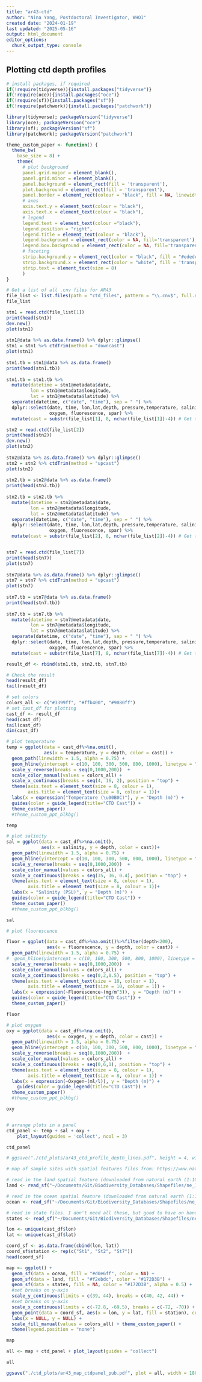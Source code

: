 ```yaml
---
title: "ar43-ctd"
author: "Nina Yang, Postdoctoral Investigator, WHOI"
created date: "2024-01-19"
last updated: "2025-05-16"
output: html_document
editor_options: 
  chunk_output_type: console
---
```


## Plotting ctd depth profiles

```r

# install packages, if required
if(!require(tidyverse)){install.packages("tidyverse")}
if(!require(oce)){install.packages("oce")}
if(!require(sf)){install.packages("sf")}
if(!require(patchwork)){install.packages("patchwork")}

```

```r
library(tidyverse); packageVersion("tidyverse")
library(oce); packageVersion("oce")
library(sf); packageVersion("sf")
library(patchwork); packageVersion("patchwork")

```

```r

theme_custom_paper <- function() {
  theme_bw(
    base_size = 8) + 
    theme(
      # plot background
      panel.grid.major = element_blank(),
      panel.grid.minor = element_blank(),
      panel.background = element_rect(fill = 'transparent'), 
      plot.background = element_rect(fill = 'transparent'),
      panel.border = element_rect(colour = "black", fill = NA, linewidth = 1),
      # axes
      axis.text.y = element_text(colour = "black"), 
      axis.text.x = element_text(colour = "black"), 
      # legend
      legend.text = element_text(colour ="black"), 
      legend.position = "right",
      legend.title = element_text(colour = "black"), 
      legend.background = element_rect(color = NA, fill='transparent'), 
      legend.box.background = element_rect(color = NA, fill='transparent'),
      # faceting
      strip.background.y = element_rect(color = "black", fill = "#ededed", linewidth = 1, linetype = "solid"), 
      strip.background.x = element_rect(color = "white", fill = 'transparent', linewidth = 1, linetype = "solid"),
      strip.text = element_text(size = 8)
      )
}

```

```r

# Get a list of all .cnv files for AR43
file_list <- list.files(path = "ctd_files", pattern = "\\.cnv$", full.names = TRUE)
file_list

stn1 = read.ctd(file_list[1])
print(head(stn1))
dev.new()
plot(stn1)
  
stn1@data %>% as.data.frame() %>% dplyr::glimpse()
stn1 = stn1 %>% ctdTrim(method = "downcast")
plot(stn1)
  
stn1.tb = stn1@data %>% as.data.frame()
print(head(stn1.tb))
           
stn1.tb = stn1.tb %>% 
  mutate(datetime = stn1@metadata$date, 
         lon = stn1@metadata$longitude,
         lat = stn1@metadata$latitude) %>%
  separate(datetime, c("date", "time"), sep = " ") %>%
  dplyr::select(date, time, lon,lat,depth, pressure,temperature, salinity,
                oxygen, fluorescence, spar) %>%
  mutate(cast = substr(file_list[1], 8, nchar(file_list[1])-4)) # Get the file name without path and extension as cast. This may have to be adjusted depending on the naming scheme of your cast data.

stn2 = read.ctd(file_list[2])
print(head(stn2))
dev.new()
plot(stn2)
  
stn2@data %>% as.data.frame() %>% dplyr::glimpse()
stn2 = stn2 %>% ctdTrim(method = "upcast")
plot(stn2)
  
stn2.tb = stn2@data %>% as.data.frame()
print(head(stn2.tb))
  
stn2.tb = stn2.tb %>% 
  mutate(datetime = stn2@metadata$date, 
         lon = stn2@metadata$longitude,
         lat = stn2@metadata$latitude) %>%
  separate(datetime, c("date", "time"), sep = " ") %>%
  dplyr::select(date, time, lon,lat,depth, pressure,temperature, salinity,
                oxygen, fluorescence, spar) %>%
  mutate(cast = substr(file_list[2], 8, nchar(file_list[2])-4)) # Get the file name without path and extension as cast


stn7 = read.ctd(file_list[7])
print(head(stn7))
plot(stn7)
  
stn7@data %>% as.data.frame() %>% dplyr::glimpse()
stn7 = stn7 %>% ctdTrim(method = "upcast")
plot(stn7)
  
stn7.tb = stn7@data %>% as.data.frame()
print(head(stn7.tb))
  
stn7.tb = stn7.tb %>% 
  mutate(datetime = stn7@metadata$date, 
         lon = stn7@metadata$longitude,
         lat = stn7@metadata$latitude) %>%
  separate(datetime, c("date", "time"), sep = " ") %>%
  dplyr::select(date, time, lon,lat,depth, pressure,temperature, salinity,
                oxygen, fluorescence, spar) %>%
  mutate(cast = substr(file_list[7], 8, nchar(file_list[7])-4)) # Get the file name without path and extension as cast

result_df <- rbind(stn1.tb, stn2.tb, stn7.tb)

# Check the result
head(result_df)
tail(result_df)

```

```r

# set colors
colors_all <- c("#3399ff", "#ffb400", "#9080ff")
# set cast_df for plotting
cast_df <- result_df
head(cast_df)
tail(cast_df)
dim(cast_df)

# plot temperature
temp = ggplot(data = cast_df%>%na.omit(),
              aes(x = temperature, y = depth, color = cast)) +
  geom_path(linewidth = 1.5, alpha = 0.75) +
  geom_hline(yintercept = c(10, 100, 300, 500, 800, 1000), linetype = "dashed", linewidth = 0.5, color = "black") +
  scale_y_reverse(breaks = seq(0,1000,200))  +
  scale_color_manual(values = colors_all) +
  scale_x_continuous(breaks = seq(4, 16, 2), position = "top") +
  theme(axis.text = element_text(size = 8, colour = 1),
        axis.title = element_text(size = 8, colour = 1))+
  labs(x = expression("Temperature (\u00B0C)"), y = "Depth (m)") +
  guides(color = guide_legend(title="CTD Cast")) +
  theme_custom_paper()
  #theme_custom_ppt_blkbg()

temp

# plot salinity
sal = ggplot(data = cast_df%>%na.omit(),
             aes(x = salinity, y = depth, color = cast))+
  geom_path(linewidth = 1.5, alpha = 0.75) +
  geom_hline(yintercept = c(10, 100, 300, 500, 800, 1000), linetype = "dashed", linewidth = 0.5, color = "black") +
  scale_y_reverse(breaks = seq(0,1000,200))  +
  scale_color_manual(values = colors_all) +
  scale_x_continuous(breaks = seq(35, 36, 0.4), position = "top") +
  theme(axis.text = element_text(size = 8, colour = 1),
        axis.title = element_text(size = 8, colour = 1))+
  labs(x = "Salinity (PSU)", y = "Depth (m)") + 
  guides(color = guide_legend(title="CTD Cast")) +
  theme_custom_paper()
  #theme_custom_ppt_blkbg()

sal

# plot fluorescence

fluor = ggplot(data = cast_df%>%na.omit()%>%filter(depth<200),
               aes(x = fluorescence, y = depth, color = cast)) +
  geom_path(linewidth = 1.5, alpha = 0.75) +
#  geom_hline(yintercept = c(10, 100, 300, 500, 800, 1000), linetype = "dashed", linewidth = 0.5, color = "black") +
  scale_y_reverse(breaks = seq(0,1000,200))  +
  scale_color_manual(values = colors_all) +
  scale_x_continuous(breaks = seq(0,2,0.5), position = "top") +
  theme(axis.text = element_text(size = 10, colour = 1),
        axis.title = element_text(size = 10, colour = 1)) +
  labs(x = expression(~Fluorescence~(mg/m^3)), y = "Depth (m)") + 
  guides(color = guide_legend(title="CTD Cast")) +
  theme_custom_paper()

fluor

# plot oxygen
oxy = ggplot(data = cast_df%>%na.omit(),
               aes(x = oxygen, y = depth, color = cast)) +
  geom_path(linewidth = 1.5, alpha = 0.75) +
  geom_hline(yintercept = c(10, 100, 300, 500, 800, 1000), linetype = "dashed", linewidth = 0.5, color = "black") +
  scale_y_reverse(breaks = seq(0,1000,200))  +
  scale_color_manual(values = colors_all) +
  scale_x_continuous(breaks = seq(0,6,1), position = "top") +
  theme(axis.text = element_text(size = 8, colour = 1),
        axis.title = element_text(size = 8, colour = 1)) +
  labs(x = expression(~Oxygen~(ml/l)), y = "Depth (m)") + 
    guides(color = guide_legend(title="CTD Cast")) + 
  theme_custom_paper()
  #theme_custom_ppt_blkbg()

oxy


# arrange plots in a panel
ctd_panel <- temp + sal + oxy +
    plot_layout(guides = 'collect', ncol = 3)

ctd_panel

# ggsave("./ctd_plots/ar43_ctd_profile_depth_lines.pdf", height = 4, width = 8, units = "in", dpi=300)

```

```r
# map of sample sites with spatial features files from: https://www.naturalearthdata.com/

# read in the land spatial feature (downloaded from natural earth (1:10))
land <- read_sf("~/Documents/Git/Biodiversity_Databases/Shapefiles/ne_10m_land/", "ne_10m_land")

# read in the ocean spatial feature (downloaded from natural earth (1:10))
ocean <- read_sf("~/Documents/Git/Biodiversity_Databases/Shapefiles/ne_10m_ocean/", "ne_10m_ocean")

# read in state files. I don't need all these, but good to have on hand for other stuff.
states <- read_sf("~/Documents/Git/Biodiversity_Databases/Shapefiles/ne_50m_admin_1_states_provinces", "ne_50m_admin_1_states_provinces")

lon <- unique(cast_df$lon)
lat <- unique(cast_df$lat)

coord_sf <- as.data.frame(cbind(lon, lat))
coord_sf$station <- rep(c("St1", "St2", "St7"))
head(coord_sf)

map <- ggplot() + 
  geom_sf(data = ocean, fill = "#d0e6ff", color = NA) +
  geom_sf(data = land, fill = "#f2ebdc", color = "#172D3B") +
  geom_sf(data = states, fill = NA, color = "#172D3B", alpha = 0.5) +
  #set breaks on y-axis
  scale_y_continuous(limits = c(39, 44), breaks = c(40, 42, 44)) +
  #set breaks on y-axis
  scale_x_continuous(limits = c(-72.8, -69.5), breaks = c(-72, -70)) + 
  geom_point(data = coord_sf, aes(x = lon, y = lat, fill = station), color = "#172D3B", shape = 24, size = 2, alpha = 0.8) +
  labs(x = NULL, y = NULL) + 
  scale_fill_manual(values = colors_all) + theme_custom_paper() + 
  theme(legend.position = "none")

map

all <- map + ctd_panel + plot_layout(guides = "collect") 

all

ggsave("./ctd_plots/ar43_map_ctdpanel_pub.pdf", plot = all, width = 180, height = 80, units = "mm", dpi = 300)
  

```
  